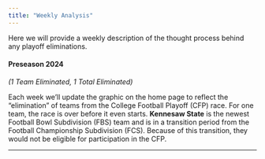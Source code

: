 ```yaml
---
title: "Weekly Analysis"
---
```


Here we will provide a weekly description of the thought process behind any playoff eliminations.

#### Preseason 2024

*(1 Team Eliminated, 1 Total Eliminated)*

Each week we'll update the graphic on the home page to reflect the "elimination" of teams from the College Football Playoff (CFP) race. For one team, the race is over before it even starts. **Kennesaw State** is the newest Football Bowl Subdivision (FBS) team and is in a transition period from the Football Championship Subdivision (FCS). Because of this transition, they would not be eligible for participation in the CFP.

------------------------------------------------------------------------
